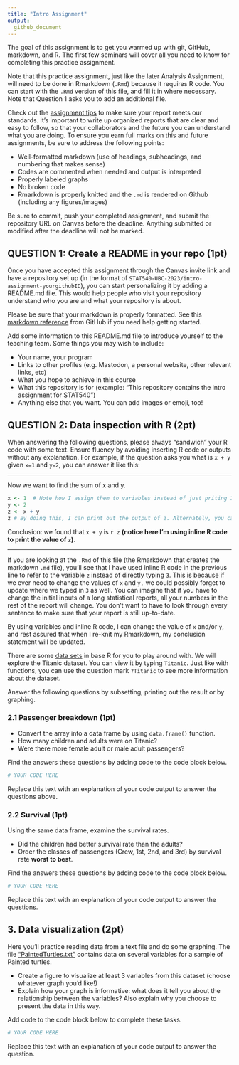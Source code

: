 ```yaml
---
title: "Intro Assignment"
output: 
  github_document
---
```


The goal of this assignment is to get you warmed up with git, GitHub, markdown, and R. The first few seminars will cover all you need to know for completing this practice assignment. 

Note that this practice assignment, just like the later Analysis Assignment, will need to be done in Rmarkdown (`.Rmd`) because it requires R code. You can start with the `.Rmd` version of this file, and fill it in where necessary. Note that Question 1 asks you to add an additional file. 


Check out the [assignment tips](https://stat540-ubc.github.io/submission_guide.html#general-tips-for-working-on-the-assignments) to make sure your report meets our standards. It's important to write up organized reports that are clear and easy to follow, so that your collaborators and the future you can understand what you are doing. To ensure you earn full marks on this and future assignments, be sure to address the following points: 

- Well-formatted markdown (use of headings, subheadings, and numbering that makes sense)
- Codes are commented when needed and output is interpreted
- Properly labeled graphs
- No broken code
- Rmarkdown is properly knitted and the `.md` is rendered on Github (including any figures/images)

Be sure to commit, push your completed assignment, and submit the repository URL on Canvas before the deadline. Anything submitted or modified after the deadline will not be marked.

## QUESTION 1: Create a README in your repo (1pt)

Once you have accepted this assignment through the Canvas invite link and have a repository set up (in the format of `STAT540-UBC-2023/intro-assignment-yourgithubID`), you can start personalizing it by adding a README.md file. This would help people who visit your repository understand who you are and what your repository is about. 

Please be sure that your markdown is properly formatted. See this [markdown reference](https://guides.github.com/features/mastering-markdown/) from GitHub if you need help getting started. 

Add some information to this README.md file to introduce yourself to the teaching team. Some things you may wish to include:

- Your name, your program 
- Links to other profiles (e.g. Mastodon, a personal website, other relevant links, etc)
- What you hope to achieve in this course
- What this repository is for (example: "This repository contains the intro assignment for STAT540")
- Anything else that you want. You can add images or emoji, too! 

## QUESTION 2: Data inspection with R (2pt)

When answering the following questions, please always "sandwich" your R code with some text. Ensure fluency by avoiding inserting R code or outputs without any explanation. For example, if the question asks you what is `x + y` given `x=1` and `y=2`, you can answer it like this: 

----

Now we want to find the sum of x and y.

```r
x <- 1  # Note how I assign them to variables instead of just priting 1+2
y <- 2 
z <- x + y
z # By doing this, I can print out the output of z. Alternately, you can also do (z <- x+y). 
```

Conclusion: we found that `x + y` is `r z` **(notice here I'm using inline R code to print the value of `z`)**.

----

If you are looking at the `.Rmd` of this file (the Rmarkdown that creates the markdown `.md` file), you'll see that I have used inline R code in the previous line to refer to the variable `z` instead of directly typing `3`. This is because if we ever need to change the values of `x` and `y,` we could possibly forget to update where we typed in `3` as well. You can imagine that if you have to change the initial inputs of a long statistical reports, all your numbers in the rest of the report will change. You don't want to have to look through every sentence to make sure that your report is still up-to-date. 

By using variables and inline R code, I can change the value of `x` and/or `y`, and rest assured that when I re-knit my Rmarkdown, my conclusion statement will be updated. 

There are some [data sets](https://stat.ethz.ch/R-manual/R-devel/library/datasets/html/00Index.html) in base R for you to play around with. We will explore the Titanic dataset. You can view it by typing `Titanic`. Just like with functions, you can use the question mark `?Titanic` to see more information about the dataset. 

Answer the following questions by subsetting, printing out the result or by graphing. 

### 2.1 Passenger breakdown (1pt)

- Convert the array into a data frame by using `data.frame()` function. 
- How many children and adults were on Titanic? 
- Were there more female adult or male adult passengers? 

Find the answers these questions by adding code to the code block below. 

```r
# YOUR CODE HERE
```

Replace this text with an explanation of your code output to answer the questions above. 

### 2.2 Survival (1pt)

Using the same data frame, examine the survival rates.

- Did the children had better survival rate than the adults? 
- Order the classes of passengers (Crew, 1st, 2nd, and 3rd) by survival rate **worst to best**. 

Find the answers these questions by adding code to the code block below. 

```r
# YOUR CODE HERE
```

Replace this text with an explanation of your code output to answer the questions. 


## 3. Data visualization (2pt)

Here you'll practice reading data from a text file and do some graphing. The file ["PaintedTurtles.txt"](https://raw.githubusercontent.com/STAT540-UBC/STAT540-UBC.github.io/master/homework/intro_assignment/PaintedTurtles.txt) contains data on several variables for a sample of Painted turtles. 

- Create a figure to visualize at least 3 variables from this dataset (choose whatever graph you'd like!)
- Explain how your graph is informative: what does it tell you about the relationship between the variables? Also explain why you choose to present the data in this way. 

Add code to the code block below to complete these tasks. 

```r
# YOUR CODE HERE
```

Replace this text with an explanation of your code output to answer the question. 

